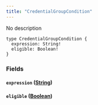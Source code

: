 ```yaml
---
title: "CredentialGroupCondition"
---
```


No description

```
type CredentialGroupCondition {
  expression: String!
  eligible: Boolean!
}

```

### Fields[](#fields "Direct link to heading")

#### `expression` ([String](/developer/graphql-api/references/scalars/string))[](#expression-string "Direct link to heading")

#### `eligible` ([Boolean](/developer/graphql-api/references/scalars/boolean))[](#eligible-boolean "Direct link to heading")